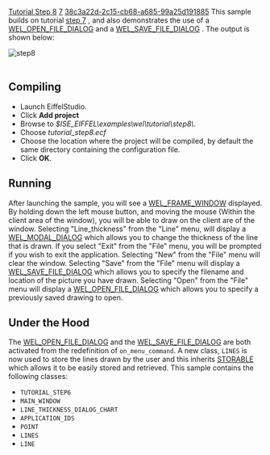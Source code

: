 [[Property:title|Tutorial Step 8]]
[[Property:weight|7]]
[[Property:uuid|38c3a22d-2c15-cb68-a685-99a25d191885]]
This sample builds on tutorial [[Tutorial Step 7|step 7]] , and also demonstrates the use of a [[ref:libraries/wel/reference/wel_open_file_dialog_chart|WEL_OPEN_FILE_DIALOG]]  and a [[ref:libraries/wel/reference/wel_save_file_dialog_chart|WEL_SAVE_FILE_DIALOG]] . The output is shown below: 
 [[Image:step8|step8]]  <br/>
<br/>

==Compiling==

* Launch EiffelStudio. 
* Click '''Add project'''
* Browse to ''$ISE_EIFFEL\examples\wel\tutorial\step8\''. 
* Choose ''tutorial_step8.ecf''
* Choose the location where the project will be compiled, by default the same directory containing the configuration file. 
* Click '''OK'''. 


==Running==

After launching the sample, you will see a [[ref:libraries/wel/reference/wel_frame_window_chart|WEL_FRAME_WINDOW]]  displayed. By holding down the left mouse button, and moving the mouse (Within the client area of the window), you will be able to draw on the client are of the window. Selecting "Line_thickness" from the "Line" menu, will display a [[ref:libraries/wel/reference/wel_modal_dialog_chart|WEL_MODAL_DIALOG]]  which allows you to change the thickness of the line that is drawn. If you select "Exit" from the "File" menu, you will be prompted if you wish to exit the application. Selecting "New" from the "File" menu will clear the window. Selecting "Save" from the "File" menu will display a [[ref:libraries/wel/reference/wel_save_file_dialog_chart|WEL_SAVE_FILE_DIALOG]]  which allows you to specify the filename and location of the picture you have drawn. Selecting "Open" from the "File" menu will display a [[ref:libraries/wel/reference/wel_open_file_dialog_chart|WEL_OPEN_FILE_DIALOG]]  which allows you to specify a previously saved drawing to open. 

==Under the Hood==
The [[ref:libraries/wel/reference/wel_open_file_dialog_chart|WEL_OPEN_FILE_DIALOG]]  and the [[ref:libraries/wel/reference/wel_save_file_dialog_chart|WEL_SAVE_FILE_DIALOG]]  are both activated from the redefinition of <code>on_menu_command</code>. A new class, <code>LINES</code> is now used to store the lines drawn by the user and this inherits [[ref:/libraries/base/reference/storable_chart|STORABLE]]  which allows it to be easily stored and retrieved. 
This sample contains the following classes: 
* <code>TUTORIAL_STEP6</code>
* <code>MAIN_WINDOW</code>
* <code>LINE_THICKNESS_DIALOG_CHART</code>
* <code>APPLICATION_IDS</code>
* <code>POINT</code>
* <code>LINES</code>
* <code>LINE</code>

{{seealso| '''See Also''' <br/>
[[ref:/libraries/wel/reference/wel_save_file_dialog_chart|Save file dialog]]  <br/>
[[ref:/libraries/wel/reference/wel_open_file_dialog_chart|Open file dialog]]  }}





